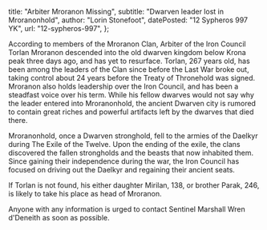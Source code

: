   title: "Arbiter Mroranon Missing",
  subtitle: "Dwarven leader lost in Mroranonhold",
  author: "Lorin Stonefoot",
  datePosted: "12 Sypheros 997 YK",
  url: "12-sypheros-997",
};

According to members of the Mroranon Clan, Arbiter of the Iron Council Torlan Mroranon descended into the old dwarven kingdom below Krona peak three days ago, and has yet to resurface.
Torlan, 267 years old, has been among the leaders of the Clan since before the Last War broke out, taking control about 24 years before the Treaty of Thronehold was signed.
Mroranon also holds leadership over the Iron Council, and has been a steadfast voice over his term.
While his fellow dwarves would not say why the leader entered into Mroranonhold, the ancient Dwarven city is rumored to contain great riches and powerful artifacts left by the dwarves that died there.

Mroranonhold, once a Dwarven stronghold, fell to the armies of the Daelkyr during The Exile of the Twelve.
Upon the ending of the exile, the clans discovered the fallen strongholds and the beasts that now inhabited them.
Since gaining their independence during the war, the Iron Council has focused on driving out the Daelkyr and regaining their ancient seats.

If Torlan is not found, his either daughter Mirilan, 138, or brother Parak, 246, is likely to take his place as head of Mroranon.

Anyone with any information is urged to contact Sentinel Marshall Wren d'Deneith as soon as possible.
